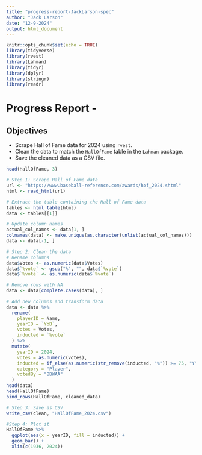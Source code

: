 ```yaml
---
title: "progress-report-JackLarson-spec"
author: "Jack Larson"
date: "12-9-2024"
output: html_document
---
```


```r
knitr::opts_chunk$set(echo = TRUE)
library(tidyverse)
library(rvest)
library(Lahman)
library(tidyr)
library(dplyr)
library(stringr)
library(readr)
```
# Progress Report - <JackLarson-spec>

## Objectives
- Scrape Hall of Fame data for 2024 using `rvest`.
- Clean the data to match the `HallOfFame` table in the `Lahman` package.
- Save the cleaned data as a CSV file.
```r
head(HallOfFame, 3)

# Step 1: Scrape Hall of Fame data
url <- "https://www.baseball-reference.com/awards/hof_2024.shtml"
html <- read_html(url)

# Extract the table containing the Hall of Fame data
tables <- html_table(html)
data <- tables[[1]]

# Update column names
actual_col_names <- data[1, ]
colnames(data) <- make.unique(as.character(unlist(actual_col_names)))
data <- data[-1, ]

# Step 2: Clean the data
# Rename columns
data$Votes <- as.numeric(data$Votes)
data$`%vote` <- gsub("%", "", data$`%vote`)
data$`%vote` <- as.numeric(data$`%vote`) 

# Remove rows with NA
data <- data[complete.cases(data), ]

# Add new columns and transform data
data <- data %>%
  rename(
    playerID = Name,
    yearID = `YoB`,
    votes = Votes,
    inducted = `%vote`
  ) %>%
  mutate(
    yearID = 2024,
    votes = as.numeric(votes),
    inducted = if_else(as.numeric(str_remove(inducted, "%")) >= 75, "Y", "N"),
    category = "Player",
    votedBy = "BBWAA"
  )
head(data)
head(HallOfFame)
bind_rows(HallOfFame, cleaned_data)

# Step 3: Save as CSV
write_csv(clean, "HallOfFame_2024.csv")

#Step 4: Plot it
HallOfFame %>% 
  ggplot(aes(x = yearID, fill = inducted)) +
  geom_bar() +
  xlim(c(1936, 2024))
```
